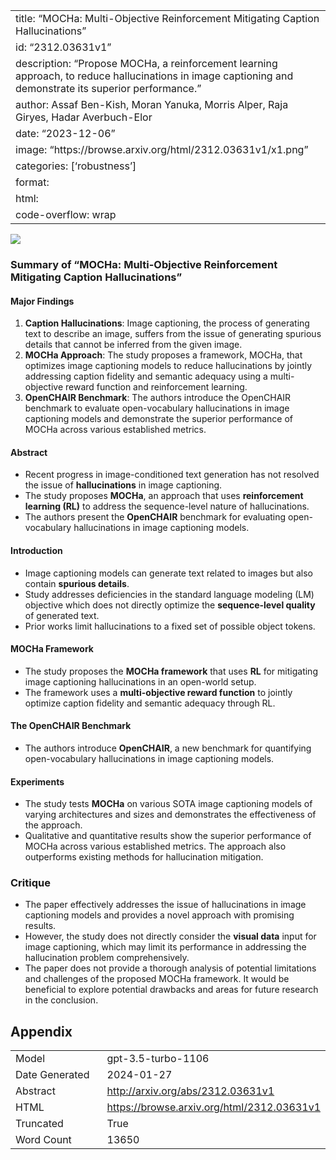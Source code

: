 
---
title: "MOCHa: Multi-Objective Reinforcement Mitigating Caption Hallucinations"
id: "2312.03631v1"
description: "Propose MOCHa, a reinforcement learning approach, to reduce hallucinations in image captioning and demonstrate its superior performance."
author: Assaf Ben-Kish, Moran Yanuka, Morris Alper, Raja Giryes, Hadar Averbuch-Elor
date: "2023-12-06"
image: "https://browse.arxiv.org/html/2312.03631v1/x1.png"
categories: ['robustness']
format:
  html:
    code-overflow: wrap
---

![](https://browse.arxiv.org/html/2312.03631v1/x1.png)

### Summary of "MOCHa: Multi-Objective Reinforcement Mitigating Caption Hallucinations"

#### Major Findings 
1. **Caption Hallucinations**: Image captioning, the process of generating text to describe an image, suffers from the issue of generating spurious details that cannot be inferred from the given image.
2. **MOCHa Approach**: The study proposes a framework, MOCHa, that optimizes image captioning models to reduce hallucinations by jointly addressing caption fidelity and semantic adequacy using a multi-objective reward function and reinforcement learning.
3. **OpenCHAIR Benchmark**: The authors introduce the OpenCHAIR benchmark to evaluate open-vocabulary hallucinations in image captioning models and demonstrate the superior performance of MOCHa across various established metrics.

#### Abstract
- Recent progress in image-conditioned text generation has not resolved the issue of **hallucinations** in image captioning.
- The study proposes **MOCHa**, an approach that uses **reinforcement learning (RL)** to address the sequence-level nature of hallucinations.
- The authors present the **OpenCHAIR** benchmark for evaluating open-vocabulary hallucinations in image captioning models.

#### Introduction
- Image captioning models can generate text related to images but also contain **spurious details**.
- Study addresses deficiencies in the standard language modeling (LM) objective which does not directly optimize the **sequence-level quality** of generated text.
- Prior works limit hallucinations to a fixed set of possible object tokens.

#### MOCHa Framework
- The study proposes the **MOCHa framework** that uses **RL** for mitigating image captioning hallucinations in an open-world setup.
- The framework uses a **multi-objective reward function** to jointly optimize caption fidelity and semantic adequacy through RL.

#### The OpenCHAIR Benchmark
- The authors introduce **OpenCHAIR**, a new benchmark for quantifying open-vocabulary hallucinations in image captioning models.

#### Experiments
- The study tests **MOCHa** on various SOTA image captioning models of varying architectures and sizes and demonstrates the effectiveness of the approach.
- Qualitative and quantitative results show the superior performance of MOCHa across various established metrics. The approach also outperforms existing methods for hallucination mitigation.

### Critique
- The paper effectively addresses the issue of hallucinations in image captioning models and provides a novel approach with promising results.
- However, the study does not directly consider the **visual data** input for image captioning, which may limit its performance in addressing the hallucination problem comprehensively.
- The paper does not provide a thorough analysis of potential limitations and challenges of the proposed MOCHa framework. It would be beneficial to explore potential drawbacks and areas for future research in the conclusion.

## Appendix

|          |          |
|----------|----------|
| Model     | gpt-3.5-turbo-1106       |
| Date Generated     | 2024-01-27       |
| Abstract | [http://arxiv.org/abs/2312.03631v1](http://arxiv.org/abs/2312.03631v1)        |
| HTML     | [https://browse.arxiv.org/html/2312.03631v1](https://browse.arxiv.org/html/2312.03631v1)       |
| Truncated       | True       |
| Word Count       | 13650       |